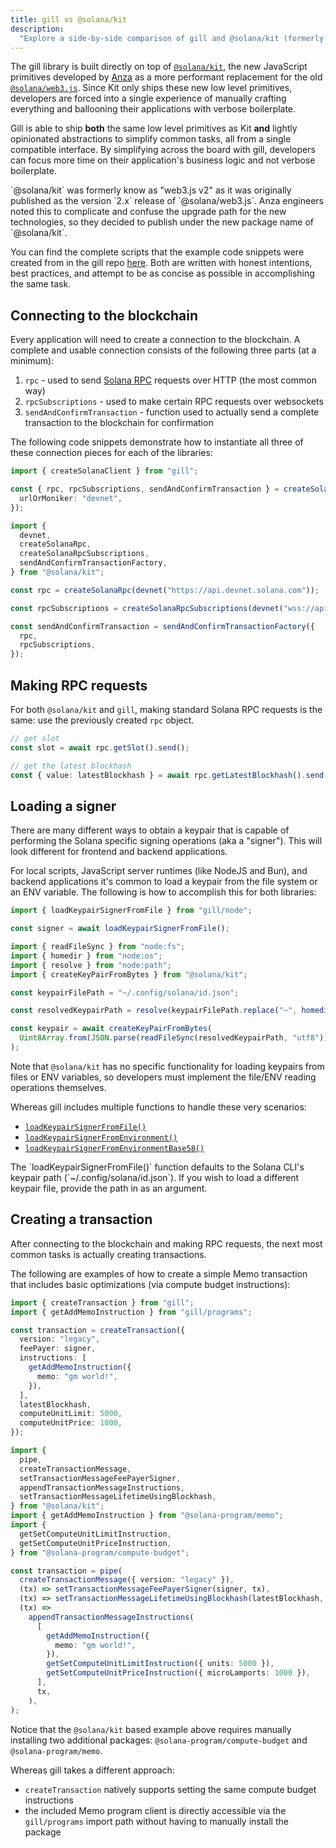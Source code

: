 ```yaml
---
title: gill vs @solana/kit
description:
  "Explore a side-by-side comparison of gill and @solana/kit (formerly known as web3js v2)"
---
```


The gill library is built directly on top of
[`@solana/kit`](https://www.npmjs.com/package/@solana/kit), the new JavaScript primitives developed
by [Anza](https://anza.xyz) as a more performant replacement for the old
[`@solana/web3.js`](https://www.npmjs.com/package/@solana/web3.js). Since Kit only ships these new
low level primitives, developers are forced into a single experience of manually crafting everything
and ballooning their applications with verbose boilerplate.

Gill is able to ship **both** the same low level primitives as Kit **and** lightly opinionated
abstractions to simplify common tasks, all from a single compatible interface. By simplifying across
the board with gill, developers can focus more time on their application's business logic and not
verbose boilerplate.

<Callout>
  `@solana/kit` was formerly know as "web3.js v2" as it was originally published as the version
  `2.x` release of `@solana/web3.js`. Anza engineers noted this to complicate and confuse the
  upgrade path for the new technologies, so they decided to publish under the new package name of
  `@solana/kit`.
</Callout>

You can find the complete scripts that the example code snippets were created from in the gill repo
[here](https://github.com/DecalLabs/gill/tree/master/examples/get-started#comparison-of-gill-vs-solanakit-aka-web3js-v2).
Both are written with honest intentions, best practices, and attempt to be as concise as possible in
accomplishing the same task.

## Connecting to the blockchain

Every application will need to create a connection to the blockchain. A complete and usable
connection consists of the following three parts (at a minimum):

1. `rpc` - used to send [Solana RPC](https://solana.com/docs/rpc) requests over HTTP (the most
   common way)
2. `rpcSubscriptions` - used to make certain RPC requests over websockets
3. `sendAndConfirmTransaction` - function used to actually send a complete transaction to the
   blockchain for confirmation

The following code snippets demonstrate how to instantiate all three of these connection pieces for
each of the libraries:

```ts tab="gill"
import { createSolanaClient } from "gill";

const { rpc, rpcSubscriptions, sendAndConfirmTransaction } = createSolanaClient({
  urlOrMoniker: "devnet",
});
```

```ts tab="@solana/kit"
import {
  devnet,
  createSolanaRpc,
  createSolanaRpcSubscriptions,
  sendAndConfirmTransactionFactory,
} from "@solana/kit";

const rpc = createSolanaRpc(devnet("https://api.devnet.solana.com"));

const rpcSubscriptions = createSolanaRpcSubscriptions(devnet("wss://api.devnet.solana.com"));

const sendAndConfirmTransaction = sendAndConfirmTransactionFactory({
  rpc,
  rpcSubscriptions,
});
```

## Making RPC requests

For both `@solana/kit` and `gill`, making standard Solana RPC requests is the same: use the
previously created `rpc` object.

```ts
// get slot
const slot = await rpc.getSlot().send();

// get the latest blockhash
const { value: latestBlockhash } = await rpc.getLatestBlockhash().send();
```

## Loading a signer

There are many different ways to obtain a keypair that is capable of performing the Solana specific
signing operations (aka a "signer"). This will look different for frontend and backend applications.

For local scripts, JavaScript server runtimes (like NodeJS and Bun), and backend applications it's
common to load a keypair from the file system or an ENV variable. The following is how to accomplish
this for both libraries:

```ts tab="gill"
import { loadKeypairSignerFromFile } from "gill/node";

const signer = await loadKeypairSignerFromFile();
```

```ts tab="@solana/kit"
import { readFileSync } from "node:fs";
import { homedir } from "node:os";
import { resolve } from "node:path";
import { createKeyPairFromBytes } from "@solana/kit";

const keypairFilePath = "~/.config/solana/id.json";

const resolvedKeypairPath = resolve(keypairFilePath.replace("~", homedir()));

const keypair = await createKeyPairFromBytes(
  Uint8Array.from(JSON.parse(readFileSync(resolvedKeypairPath, "utf8"))),
);
```

Note that `@solana/kit` has no specific functionality for loading keypairs from files or ENV
variables, so developers must implement the file/ENV reading operations themselves.

Whereas gill includes multiple functions to handle these very scenarios:

- [`loadKeypairSignerFromFile()`](/api/gill-node/functions/loadKeypairSignerFromFile)
- [`loadKeypairSignerFromEnvironment()`](/api/gill-node/functions/loadKeypairSignerFromEnvironment)
- [`loadKeypairSignerFromEnvironmentBase58()`](/api/gill-node/functions/loadKeypairSignerFromEnvironmentBase58)

<Callout>
  The `loadKeypairSignerFromFile()` function defaults to the Solana CLI's keypair path
  (`~/.config/solana/id.json`). If you wish to load a different keypair file, provide the path in as
  an argument.
</Callout>

## Creating a transaction

After connecting to the blockchain and making RPC requests, the next most common tasks is actually
creating transactions.

The following are examples of how to create a simple Memo transaction that includes basic
optimizations (via compute budget instructions):

```ts tab="gill"
import { createTransaction } from "gill";
import { getAddMemoInstruction } from "gill/programs";

const transaction = createTransaction({
  version: "legacy",
  feePayer: signer,
  instructions: [
    getAddMemoInstruction({
      memo: "gm world!",
    }),
  ],
  latestBlockhash,
  computeUnitLimit: 5000,
  computeUnitPrice: 1000,
});
```

```ts tab="@solana/kit"
import {
  pipe,
  createTransactionMessage,
  setTransactionMessageFeePayerSigner,
  appendTransactionMessageInstructions,
  setTransactionMessageLifetimeUsingBlockhash,
} from "@solana/kit";
import { getAddMemoInstruction } from "@solana-program/memo";
import {
  getSetComputeUnitLimitInstruction,
  getSetComputeUnitPriceInstruction,
} from "@solana-program/compute-budget";

const transaction = pipe(
  createTransactionMessage({ version: "legacy" }),
  (tx) => setTransactionMessageFeePayerSigner(signer, tx),
  (tx) => setTransactionMessageLifetimeUsingBlockhash(latestBlockhash, tx),
  (tx) =>
    appendTransactionMessageInstructions(
      [
        getAddMemoInstruction({
          memo: "gm world!",
        }),
        getSetComputeUnitLimitInstruction({ units: 5000 }),
        getSetComputeUnitPriceInstruction({ microLamports: 1000 }),
      ],
      tx,
    ),
);
```

Notice that the `@solana/kit` based example above requires manually installing two additional
packages: `@solana-program/compute-budget` and `@solana-program/memo`.

Whereas gill takes a different approach:

- `createTransaction` natively supports setting the same compute budget instructions
- the included Memo program client is directly accessible via the `gill/programs` import path
  without having to manually install the package
